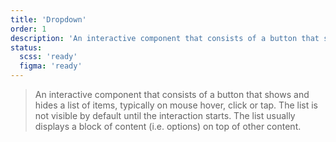 ```yaml
---
title: 'Dropdown'
order: 1
description: 'An interactive component that consists of a button that shows and hides a list of items, typically on mouse hover, click or tap. The list is not visible by default until the interaction starts. The list usually displays a block of content (i.e. options) on top of other content.'
status:
  scss: 'ready'
  figma: 'ready'
---
```


> An interactive component that consists of a button that shows and hides a list of items, typically on mouse hover, click or tap. The list is not visible by default until the interaction starts. The list usually displays a block of content (i.e. options) on top of other content.


<Preview path="default" nude />